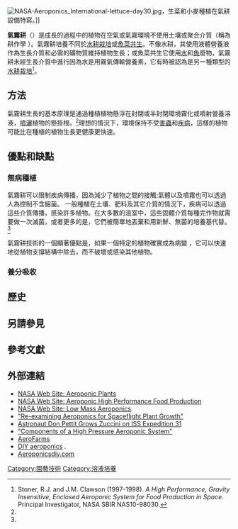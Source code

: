 [[File:NASA-Aeroponics_International-lettuce-day30.jpg|thumb]]，生菜和小麥種植在氣耕設備特寫。]]

'''氣霧耕'''（{{lang-en|Aeroponics}}）是成長的過程中的植物在空氣或氣霧環境不使用土壤或聚合介質（稱為耕作學 ）。氣霧耕培養不同於[[水耕栽培|水耕栽培]]或[[魚菜共生|魚菜共生]]。不像水耕，其使用液體營養液作為生長介質和必需的礦物質維持植物生長；或魚菜共生它使用[[水|水]]和[[魚|魚]]廢物，氣霧耕未經生長介質中進行因為水是用霧氣傳輸營養素，它有時被認為是另一種類型的[[水耕栽培|水耕栽培]]<ref name="stoner-clawson1">Stoner, R.J. and J.M. Clawson (1997-1998). ''A High Performance, Gravity Insensitive, Enclosed Aeroponic System for Food Production in Space.'' Principal Investigator, NASA SBIR NAS10-98030.</ref>。

== 方法 ==
氣霧耕生長的基本原理是通過種植植物懸浮在封閉或半封閉環境霧化或噴射營養溶液，[[噴灑|噴灑]]植物的懸掛根。<ref name="stoner-clawson1" />理想的情況下，環境保持不受[[害蟲|害蟲]]和[[疾病|疾病]]，這樣的植物可能比在種植的植物生長更健康更快速。

== 優點和缺點 ==
===  無病種植 ===
氣霧耕可以限制疾病傳播，因為減少了植物之間的接觸;氣體以及噴霧也可以透過人為控制不含細菌。 一般種植在土壤、肥料及其它介質的情況下，疾病可以透過這些介質傳播，感染許多植物。在大多數的溫室中，這些固體介質每種完作物就需要做一次滅菌，或者更多的是，它們被簡單地丟棄和用新鮮、無菌的培養基代替。<ref name="stoner-clawson1" />

氣霧耕技術的一個顯著優點是，如果一個特定的植物確實成為病變 ，它可以快速地從植物支撐結構中除去，而不破壞或感染其他植物。

=== 養分吸收 ===

== 歷史==

== 另請參見 ==

== 參考文獻 ==
{{Reflist|2}}
== 外部連結 ==
{{Commons category|Aeroponics}}
*[http://www.nasa.gov/vision/earth/technologies/aeroponic_plants.html NASA Web Site: Aeroponic Plants] {{Wayback|url=http://www.nasa.gov/vision/earth/technologies/aeroponic_plants.html |date=20151221075502 }}
*[http://sbir.gsfc.nasa.gov/SBIR/successes/ss/10-026text.html NASA Web Site: Aeroponic High Performance Food Production] {{Wayback|url=http://sbir.gsfc.nasa.gov/SBIR/successes/ss/10-026text.html |date=20120326192057 }}
*[http://sbir.gsfc.nasa.gov/SBIR/abstracts/99/sbir/phase1/SBIR-99-1-08.03-3554.html  NASA Web Site: Low Mass Aeroponics] {{Wayback|url=http://sbir.gsfc.nasa.gov/SBIR/abstracts/99/sbir/phase1/SBIR-99-1-08.03-3554.html |date=20120326192102 }}
*[https://web.archive.org/web/20070930201929/http://www.sae.org/technical/papers/2000-01-2507 "Re-examining Aeroponics for Spaceflight Plant Growth"]
*[http://blogs.nasa.gov/cm/blog/letters/posts/post_1333471169633.html Astronaut Don Pettit Grows Zuccini on ISS Expedition 31] {{Wayback|url=http://blogs.nasa.gov/cm/blog/letters/posts/post_1333471169633.html |date=20130602191138 }}
*[http://aeroponicsdiy.com/make-your-own-high-pressure-aeroponics-system/ "Components of a High Pressure Aeroponic System"] {{Wayback|url=http://aeroponicsdiy.com/make-your-own-high-pressure-aeroponics-system/ |date=20140819102854 }}
*[http://www.businessweek.com/articles/2014-10-30/aerofarms-plans-aeroponic-farm-in-newark-to-grow-leafy-greens AeroFarms] {{Wayback|url=http://www.businessweek.com/articles/2014-10-30/aerofarms-plans-aeroponic-farm-in-newark-to-grow-leafy-greens |date=20150122030405 }}
*[http://www.farmxchange.org/diy-aeroponics/ DIY aeroponics] {{Wayback|url=http://www.farmxchange.org/diy-aeroponics/ |date=20160303221105 }}.
*[http://aeroponicsdiy.com/ Aeroponicsdiy.com] {{Wayback|url=http://aeroponicsdiy.com/ |date=20140819162558 }}

{{水耕栽培}}

[[Category:園藝技術|Category:園藝技術]]
[[Category:溶液培養|Category:溶液培養]]